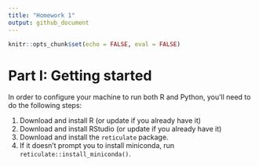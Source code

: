```yaml
---
title: "Homework 1"
output: github_document
---
```


```r
knitr::opts_chunk$set(echo = FALSE, eval = FALSE)
```

# Part I: Getting started

In order to configure your machine to run both R and Python, you'll need to do the following steps:

1. Download and install R (or update if you already have it)
2. Download and install RStudio (or update if you already have it)
3. Download and install the `reticulate` package.
4. If it doesn't prompt you to install miniconda, run `reticulate::install_miniconda()`.